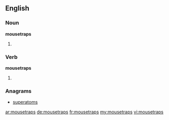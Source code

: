 ==English==

===Noun===
'''mousetraps'''

# {{plural of|mousetrap}}

===Verb===
'''mousetraps'''

# {{third-person singular of|mousetrap}}

===Anagrams===
* [[superatoms#English|superatoms]]

[[ar:mousetraps]]
[[de:mousetraps]]
[[fr:mousetraps]]
[[my:mousetraps]]
[[vi:mousetraps]]